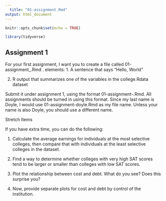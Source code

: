 ```yaml
---
  title: "01-assignment.Rmd"
output: html_document
---
```

  
```r
knitr::opts_chunk$set(echo = TRUE)
```

```r
library(tidyverse)
```

## Assignment 1

For your first assignment, I want you to create a file called 01-assignment_<lastname>.Rmd .
elements:
  1. A sentence that says “Hello, World”



2. R output that summarizes one of the variables in the college.Rdata
dataset



Submit it under assignment 1, using the format 01-assignment-<lastname>.Rmd. All assignments should be turned in using this format. Since my last name is Doyle, I would use 01-assignment-doyle.Rmd as my file name. Unless your name is also Doyle, you should use a different name.

Stretch Items

If you have extra time, you can do the following:
  
  1. Calculate the average earnings for individuals at the most selective colleges, then compare that with individuals at the least selective colleges in the dataset.

2. Find a way to determine whether colleges with very high SAT scores tend to be larger or smaller than colleges with low SAT scores.

3. Plot the relationship between cost and debt. What do you see? Does this surprise you?
  
  4. Now, provide separate plots for cost and debt by control of the institution.
